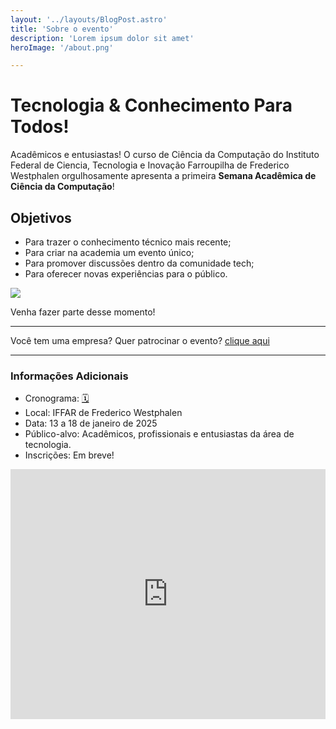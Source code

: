 ```yaml
---
layout: '../layouts/BlogPost.astro'
title: 'Sobre o evento'
description: 'Lorem ipsum dolor sit amet'
heroImage: '/about.png'

---
```




# Tecnologia & Conhecimento Para Todos!

Acadêmicos e entusiastas! O curso de Ciência da Computação do Instituto Federal de Ciencia, Tecnologia e Inovação Farroupilha de Frederico Westphalen orgulhosamente apresenta a primeira **Semana Acadêmica de Ciência da Computação**!


## Objetivos

- Para trazer o conhecimento técnico mais recente;
- Para criar na academia um evento único;
- Para promover discussões dentro da comunidade tech;
- Para oferecer novas experiências para o público.


![](https://media1.tenor.com/m/Lv700rsO-CYAAAAd/team-rocket.gif)

Venha fazer parte desse momento!

---

Você tem uma empresa? Quer patrocinar o evento? [clique aqui](/patrocinio)

---

### Informações Adicionais

- Cronograma: [🗓️](/#cronograma)
- Local: IFFAR de Frederico Westphalen
- Data: 13 a 18 de janeiro de 2025
- Público-alvo: Acadêmicos, profissionais e entusiastas da área de tecnologia.
- Inscrições: Em breve!

<div>
    <iframe src="https://www.google.com/maps/embed?pb=!1m18!1m12!1m3!1d307.6089794962415!2d-53.43159478020805!3d-27.38981581558407!2m3!1f0!2f0!3f0!3m2!1i1024!2i768!4f13.1!3m3!1m2!1s0x94fb9d64856f029b%3A0x66c5cd642f05e08f!2sIFFar%2FFW%20-%20Pr%C3%A9dio%20Administra%C3%A7%C3%A3o%2C%20Audit%C3%B3rio%2C%20RU%20e%20Cooperiffar!5e1!3m2!1spt-BR!2sbr!4v1734367591835!5m2!1spt-BR!2sbr" width="100%" height="400" style="border:0;"  referrerpolicy="no-referrer-when-downgrade"></iframe>
</div>
